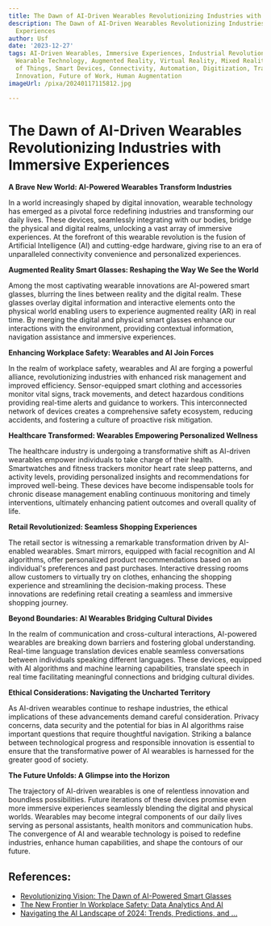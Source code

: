 ```yaml
---
title: The Dawn of AI-Driven Wearables Revolutionizing Industries with Immersive Experiences
description: The Dawn of AI-Driven Wearables Revolutionizing Industries with Immersive
  Experiences
author: Usf
date: '2023-12-27'
tags: AI-Driven Wearables, Immersive Experiences, Industrial Revolution, Dawn of AI,
  Wearable Technology, Augmented Reality, Virtual Reality, Mixed Reality, Internet
  of Things, Smart Devices, Connectivity, Automation, Digitization, Transformation,
  Innovation, Future of Work, Human Augmentation
imageUrl: /pixa/20240117115812.jpg

---
```

# The Dawn of AI-Driven Wearables Revolutionizing Industries with Immersive Experiences

**A Brave  New World:  AI-Powered Wearables Transform Industries**

In a world increasingly shaped by digital innovation, wearable technology has emerged as a pivotal force redefining industries and transforming our daily  lives. These devices, seamlessly integrating with our bodies, bridge the physical and digital realms, unlocking a vast array of immersive  experiences. At the forefront  of this  wearable revolution  is the fusion of Artificial  Intelligence (AI) and cutting-edge hardware, giving rise to an era of unparalleled connectivity convenience and personalized experiences.

**Augmented Reality Smart Glasses: Reshaping the Way We See the World**

Among the most captivating wearable innovations  are AI-powered smart glasses, blurring  the lines between reality and the digital  realm. These glasses overlay  digital information  and interactive  elements onto the physical world enabling users to experience augmented reality (AR) in  real time. By  merging the digital and physical smart glasses enhance our interactions with the  environment, providing contextual information, navigation assistance and immersive experiences.

**Enhancing Workplace Safety: Wearables and AI Join Forces**

In the realm of workplace safety, wearables and AI are forging  a powerful alliance,  revolutionizing industries with enhanced risk management and improved efficiency. Sensor-equipped smart clothing and accessories monitor vital signs, track movements, and detect hazardous conditions providing real-time alerts and guidance to workers. This interconnected network of devices creates a  comprehensive safety ecosystem,  reducing accidents, and fostering  a culture of proactive risk mitigation.

**Healthcare  Transformed:  Wearables Empowering Personalized Wellness**

The healthcare industry is  undergoing  a transformative  shift as AI-driven wearables empower individuals to  take charge  of their health. Smartwatches and fitness trackers monitor heart rate sleep patterns,  and  activity levels, providing personalized insights and recommendations for improved well-being. These  devices have become indispensable tools for chronic  disease management enabling continuous monitoring  and timely  interventions, ultimately enhancing patient outcomes  and overall quality of life.

**Retail  Revolutionized: Seamless Shopping Experiences**

The retail sector is witnessing a remarkable transformation driven by AI-enabled wearables.  Smart mirrors, equipped with facial  recognition and AI algorithms,  offer  personalized product recommendations based on an individual's preferences and  past purchases. Interactive dressing rooms allow customers to virtually try on clothes, enhancing the shopping experience and streamlining the decision-making process. These innovations are redefining retail creating a seamless and immersive shopping journey.

**Beyond  Boundaries: AI Wearables Bridging Cultural Divides**

In the realm of communication and cross-cultural interactions, AI-powered wearables are breaking  down barriers and fostering global understanding. Real-time language translation devices enable seamless conversations between individuals speaking different languages.  These devices, equipped with AI algorithms and machine learning capabilities, translate speech in real time facilitating meaningful  connections and bridging cultural divides.

**Ethical Considerations: Navigating the Uncharted Territory**

As AI-driven wearables continue  to reshape industries, the ethical implications of  these advancements demand careful consideration. Privacy concerns, data security and the potential for bias in AI algorithms raise important questions that require thoughtful navigation.  Striking a balance between technological progress and responsible innovation is essential to  ensure that the transformative power of AI wearables is  harnessed for the greater good of society.

**The Future Unfolds: A Glimpse into the Horizon**

The trajectory of AI-driven wearables is one of relentless innovation and boundless possibilities. Future iterations of these devices promise even more immersive experiences seamlessly blending the digital and physical worlds. Wearables may become integral components of our daily lives serving as personal assistants, health monitors  and communication hubs. The convergence of AI and  wearable  technology is poised to redefine  industries, enhance human capabilities, and shape the  contours of our future.

## References:
- [Revolutionizing Vision: The Dawn of AI-Powered Smart Glasses](https://medium.com/@WanderingNutBlog/revolutionizing-vision-the-dawn-of-ai-powered-smart-glasses-c3d2b47ce4df)
- [The New Frontier In Workplace Safety: Data Analytics And AI](https://www.linkedin.com/pulse/new-frontier-workplace-safety-data-analytics-ai-bernard-marr-annte)
- [Navigating the AI Landscape of 2024: Trends, Predictions, and ...](https://towardsdatascience.com/navigating-the-ai-landscape-of-2024-trends-predictions-and-possibilities-41e0ac83d68f)
